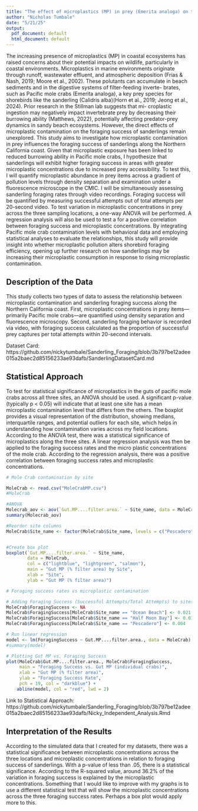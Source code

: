 ```yaml
---
title: "The effect of microplastics (MP) in prey (Emerita analoga) on the foraging success of sanderlings (Calidris alba)"
author: "Nicholas Tumbale"
date: "5/21/25"
output:
  pdf_document: default
  html_document: default
---
```




  The increasing presence of microplastics (MP) in coastal ecosystems has raised concerns about their potential
impacts on wildlife, particularly in coastal environments. Microplastics in marine environments originate
through runoff, wastewater effluent, and atmospheric deposition (Frias & Nash, 2019; Moore et al., 2002).
These polutants can accumulate in beach sediments and in the digestive systems of filter-feeding inverte-
brates, such as Pacific mole crabs (Emerita analoga), a key prey species for shorebirds like the sanderling
(Calidris alba)(Horn et al., 2019; Jeong et al., 2024). Prior research in the Stillman lab suggests that mi-
croplastic ingestion may negatively impact invertebrate prey by decreasing their burrowing ability (Matthews,
2022), potentially affecting predator-prey dynamics in sandy beach ecosystems. However, the direct effects
of microplastic contamination on the foraging success of sanderlings remain unexplored.
  This study aims to investigate how microplastic contamination in prey influences the
foraging success of sanderlings along the Northern California coast. Given that microplastic exposure has
been linked to reduced burrowing ability in Pacific mole crabs, I hypothesize that sanderlings will exhibit
higher foraging success in areas with greater microplastic concentrations due to increased prey accessibility.
To test this, I will quantify microplastic abundance in prey items across a gradient of pollution levels through 
density separation and examination under a fluorescence microscope in the CMIC. I will be simultaneously assessing 
sanderling foraging rates through video recordings. Foraging success will be quantified by measuring successful 
attempts out of total attempts per 20-second video. To test variation in microplastic concentrations in prey across the
three sampling locations, a one-way ANOVA will be performed. A regression analysis will also be used
to test a for a positive correlation between foraging success and microplastic concentrations. By integrating
Pacific mole crab contamination levels with behavioral data and employing statistical analyses to evaluate the
relationships, this study will provide insight into whether microplastic pollution alters shorebird foraging
efficiency, opening up further research on how sanderlings may be increasing their microplastic consumption
in response to rising microplastic contamination.


## Description of the Data

  This study collects two types of data to assess the relationship between microplastic contamination and sanderling foraging success along the Northern California coast. First, microplastic concentrations in prey items—primarily Pacific mole crabs—are quantified using density separation and fluorescence microscopy. Second, sanderling foraging behavior is recorded via video, with foraging success calculated as the proportion of successful prey captures per total attempts within 20-second intervals. 
  
Dataset Card:
https://github.com/nickytumbale/Sanderling_Foraging/blob/3b797be12adee015a2baec2d85156233ae93dafb/SanderlingDatasetCard.md
  
## Statistical Approach

  To test for statistical significance of microplastics in the guts of pacific mole crabs across all three sites, an ANOVA should be used. A significant p-value (typically p < 0.05) will indicate that at least one site has a mean microplastic contamination level that differs from the others. The boxplot provides a visual representation of the distribution, showing medians, interquartile ranges, and potential outliers for each site, which helps in understanding how contamination varies across my field locations. According to the ANOVA test, there was a statistical significance of microplastics along the three sites.
  A linear regression analysis was then be applied to the foraging success rates and the micro plastic concentrations of the mole crab. According to the regression analysis, there was a positive correlation between foraging success rates and microplastic concentrations.
  
  
```r
# Mole Crab contamination by site

MoleCrab <- read.csv("MoleCrabMP.csv")
#MoleCrab

#ANOVA
Molecrab_aov <- aov(`Gut.MP....filter.area.` ~ Site_name, data = MoleCrab)
summary(Molecrab_aov)

#Reorder site columns
MoleCrab$Site_name <- factor(MoleCrab$Site_name, levels = c("Pescadero", "Half Moon Bay", "Ocean Beach"))


#Create box plot
boxplot(`Gut.MP....filter.area.` ~ Site_name,
        data = MoleCrab,
        col = c("lightblue", "lightgreen", "salmon"),
        main = "Gut MP (% filter area) by Site",
        xlab = "Site",
        ylab = "Gut MP (% filter area)")
```

```r
# Foraging success rates vs microplastic contamination

# Adding Foraging Success (Successful Attempts/Total Attempts) to sites
MoleCrab$ForagingSuccess <- NA
MoleCrab$ForagingSuccess[MoleCrab$Site_name == "Ocean Beach"] <- 0.021
MoleCrab$ForagingSuccess[MoleCrab$Site_name == "Half Moon Bay"] <- 0.016
MoleCrab$ForagingSuccess[MoleCrab$Site_name == "Pescadero"] <- 0.004

# Run linear regression
model <- lm(ForagingSuccess ~ Gut.MP....filter.area., data = MoleCrab)
#summary(model)

# Plotting Gut MP vs. Foraging Success 
plot(MoleCrab$Gut.MP....filter.area., MoleCrab$ForagingSuccess,
     main = "Foraging Success vs. Gut MP (individual crabs)",
     xlab = "Gut MP (% filter area)",
     ylab = "Foraging Success Rate",
     pch = 19, col = "darkblue") +
    abline(model, col = "red", lwd = 2)

```
Link to Statistical Approach:
https://github.com/nickytumbale/Sanderling_Foraging/blob/3b797be12adee015a2baec2d85156233ae93dafb/Nicky_Independent_Analysis.Rmd


## Interpretation of the Results

  According to the simulated data that I created for my datasets, there was a statistical significance between microplastic concentrations across the three locations and microplastic concentrations in relation to foraging success of sanderlings. With a p-value of less than .05, there is a statistical significance. According to the R-squared value, around 36.2% of the variation in foraging success is explained by the microplastic concentrations.
  Something that I would like to improve with my graphs is to use a different statistical test that will show the microplastic concentrations across the three foraging success rates. Perhaps a box plot would apply more to this.